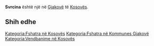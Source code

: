 {{Fshat në 
 | Emri                = Svrcina
 | EmriAlt                = 
 | NAME_SHORT_FORM=      
 | NAME_GENERIC=      
 | NAME_SORT_NAME_RO=      SVRCINA
 | FULL_NAME_RO = Svrcina
 | FULL_NAME_ND_RO=Svrcina
 | SORT_NAME_RG=SVRCINA
 | FULL_NAME_RG=Svrcina
 | FULL_NAME_ND_RG=Svrcina
 | SRP_NAME_SHORT_FORM=      
 | SRP_NAME_GENERIC=      
 | SRP_NAME_SORT_NAME_RO=      
 | SRP_FULL_NAME_RO = 
 | SRP_FULL_NAME_ND_RO=
 | SRP_SORT_NAME_RG=
 | SRP_FULL_NAME_RG=
 | SRP_FULL_NAME_ND_RG=
 | Emri (Rasa dhanore) = 
 | Figura              = 
 | Shteti              = Kosovo
 | Komuna              = Gjakovë
 | Kodi postar         = 
 | Sipërfaqja          = 

 | Popullsia           = 

 | Regj. i popullsisë  = 
 | Dend. e popullsisë  = 
 | Faqja zyrtare       = 
 <!--- Koordinatat ----> 
 | Gjerësia            = 42.44
 | Gjatësia            = 21.180278
 | Lartësia            = 
}}
'''Svrcina''' është një [[]] në [[Gjakovë]] të [[Kosovës]].

<!-- == Gjeografia == -->
<!-- == Historia == -->
<!-- == Demografia == -->
== Shih edhe ==
{{Komuna Gjakovë}}
{{Kosovo-Administrata-Cung}}

[[Kategoria:Fshatra në Kosovës]]
[[Kategoria:Fshatra në Kommunes Gjakovë]]
[[Kategoria:Vendbanime në Kosovës]]